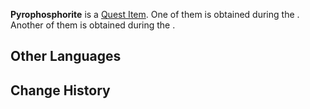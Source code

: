 {{Item Infobox
|id           = 121072
|image        = Item Pyrophosphorite.png
|type         = Quest Items
|description  = An ordinary-looking stone that seems to be the key to unlocking the secrets hidden within the legendary Tonatiuh.
|source1      = [[Adventure in the Land of Mists]]
|source2      = [[Palace of the Vision Serpent]]
}}
'''Pyrophosphorite''' is a [[Quest Item]]. One of them is obtained during the {{Quest|Adventure in the Land of Mists}}. Another of them is obtained during the {{Quest|Palace of the Vision Serpent}}.

==Other Languages==
{{Other Languages|default_hidden=1
|en      = Pyrophosphorite
|zhs     = 火磷石
|zhs_rm  = 
|zht     = 火磷石
|zht_rm  = 
|ja      = 炎燐石
|ja_rm   = Enrinseki{{Assumed}}
|ko      = 화린석
|es      = Pirofosforita
|fr      = Pyrophosphorite
|ru      = Пирофосфорит
|th      = ฟอสฟอไรต์ไฟ
|th_rm   = 
|vi      = Hỏa Lân Thạch
|de      = Pyrophosphorit
|id      = Pyrophosphorite
|pt      = Pyrofosforita
|tr      = Ateş Fosforiti
|it      = Pyrofosforite
}}

==Change History==
{{Change History|5.2}}